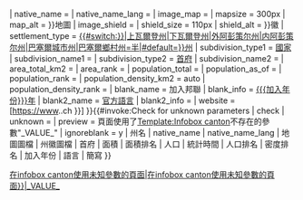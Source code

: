 <includeonly>{{Infobox settlement
| name                    = {{{州名|{{PAGENAME}}}}}
| native_name             = {{{native_name|}}}
| native_name_lang        = {{{native_name_lang|}}}
| image_map               = {{{地圖圖檔}}}
| mapsize                 = 300px
| map_alt                 = {{{州名|{{PAGENAME}}}}}地圖
| image_shield            = {{{州徽圖檔}}}
| shield_size             = 110px
| shield_alt              = {{{州名|{{PAGENAME}}}}}徽
| settlement_type         = [[州 (瑞士)|{{#switch:{{{州名|{{PAGENAME}}}}}|上瓦爾登州|下瓦爾登州|外阿彭策尔州|内阿彭策尔州|巴塞爾城市州|巴塞爾鄉村州=半|#default=}}州]]
| subdivision_type1       = [[世界政區索引|國家]]
| subdivision_name1       = {{CHE}}
| subdivision_type2       = [[首府]]
| subdivision_name2       = {{{首府}}}
| area_total_km2          = {{formatnum:{{{面積}}}|R}}
| area_rank               = {{{面積排名|}}}
| population_total        = {{formatnum:{{{人口}}}|R}}
| population_as_of        = {{{統計時間}}}
| population_rank         = {{{人口排名|}}}
| population_density_km2  = auto
| population_density_rank = {{{密度排名|}}}
| blank_name              = 加入邦聯
| blank_info              = [[{{{加入年份}}}年]]
| blank2_name             = [[瑞士语言|官方語言]]
| blank2_info             = {{{語言}}}
| website                 = [https://www.{{{簡寫}}}.ch {{{州名|{{PAGENAME}}}}}]
}}{{#invoke:Check for unknown parameters | check 
| unknown = [[Category:{{main other|在infobox canton使用未知參數的頁面|在infobox canton使用未知參數的頁面}}|_VALUE_{{PAGENAME}}]]
| preview = 頁面使用了[[Template:Infobox canton]]不存在的參數"_VALUE_" 
| ignoreblank = y
| 州名 | native_name | native_name_lang | 地圖圖檔 | 州徽圖檔 | 首府 | 面積 | 面積排名 | 人口 | 統計時間 | 人口排名 | 密度排名 | 加入年份 | 語言 | 簡寫
}}</includeonly><noinclude>
{{Documentation}}
</noinclude>